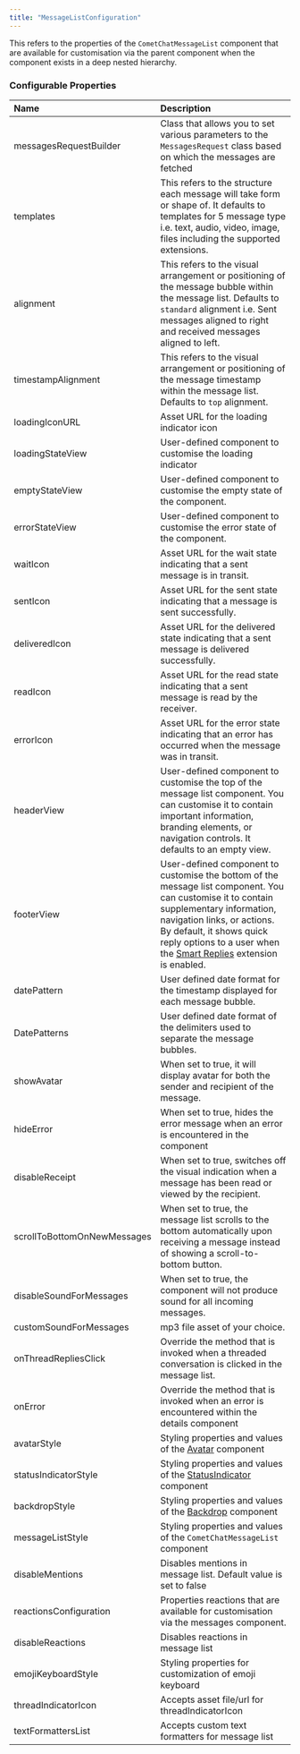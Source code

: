 ```yaml
---
title: "MessageListConfiguration"
---
```


This refers to the properties of the `CometChatMessageList` component that are available for customisation via the parent component when the component exists in a deep nested hierarchy.

### Configurable Properties

| Name                        | Description                                                                                                                                                                                                                                                                                              |
| :--------------------------- | :-------------------------------------------------------------------------------------------------------------------------------------------------------------------------------------------------------------------------------------------------------------------------------------------------------- |
| messagesRequestBuilder      | Class that allows you to set various parameters to the `MessagesRequest` class based on which the messages are fetched                                                                                                                                                                                   |
| templates                   | This refers to the structure each message will take form or shape of. It defaults to templates for 5 message type i.e. text, audio, video, image, files including the supported extensions.                                                                                                              |
| alignment                   | This refers to the visual arrangement or positioning of the message bubble within the message list. Defaults to `standard` alignment i.e. Sent messages aligned to right and received messages aligned to left.                                                                                          |
| timestampAlignment          | This refers to the visual arrangement or positioning of the message timestamp within the message list. Defaults to `top` alignment.                                                                                                                                                                      |
| loadingIconURL              | Asset URL for the loading indicator icon                                                                                                                                                                                                                                                                 |
| loadingStateView            | User-defined component to customise the loading indicator                                                                                                                                                                                                                                                |
| emptyStateView              | User-defined component to customise the empty state of the component.                                                                                                                                                                                                                                    |
| errorStateView              | User-defined component to customise the error state of the component.                                                                                                                                                                                                                                    |
| waitIcon                    | Asset URL for the wait state indicating that a sent message is in transit.                                                                                                                                                                                                                               |
| sentIcon                    | Asset URL for the sent state indicating that a message is sent successfully.                                                                                                                                                                                                                             |
| deliveredIcon               | Asset URL for the delivered state indicating that a sent message is delivered successfully.                                                                                                                                                                                                              |
| readIcon                    | Asset URL for the read state indicating that a sent message is read by the receiver.                                                                                                                                                                                                                     |
| errorIcon                   | Asset URL for the error state indicating that an error has occurred when the message was in transit.                                                                                                                                                                                                     |
| headerView                  | User-defined component to customise the top of the message list component. You can customise it to contain important information, branding elements, or navigation controls. It defaults to an empty view.                                                                                               |
| footerView                  | User-defined component to customise the bottom of the message list component. You can customise it to contain supplementary information, navigation links, or actions. By default, it shows quick reply options to a user when the [Smart Replies](/extensions/smart-replies) extension is enabled. |
| datePattern                 | User defined date format for the timestamp displayed for each message bubble.                                                                                                                                                                                                                            |
| DatePatterns                | User defined date format of the delimiters used to separate the message bubbles.                                                                                                                                                                                                                         |
| showAvatar                  | When set to true, it will display avatar for both the sender and recipient of the message.                                                                                                                                                                                                               |
| hideError                   | When set to true, hides the error message when an error is encountered in the component                                                                                                                                                                                                                  |
| disableReceipt              | When set to true, switches off the visual indication when a message has been read or viewed by the recipient.                                                                                                                                                                                            |
| scrollToBottomOnNewMessages | When set to true, the message list scrolls to the bottom automatically upon receiving a message instead of showing a scroll-to-bottom button.                                                                                                                                                            |
| disableSoundForMessages     | When set to true, the component will not produce sound for all incoming messages.                                                                                                                                                                                                                        |
| customSoundForMessages      | mp3 file asset of your choice.                                                                                                                                                                                                                                                                           |
| onThreadRepliesClick        | Override the method that is invoked when a threaded conversation is clicked in the message list.                                                                                                                                                                                                         |
| onError                     | Override the method that is invoked when an error is encountered within the details component                                                                                                                                                                                                            |
| avatarStyle                 | Styling properties and values of the [Avatar](/web-elements/avatar) component                                                                                                                                                                                                                       |
| statusIndicatorStyle        | Styling properties and values of the [StatusIndicator](/web-elements/status-indicator) component                                                                                                                                                                                                    |
| backdropStyle               | Styling properties and values of the [Backdrop](/web-elements/backdrop) component                                                                                                                                                                                                                   |
| messageListStyle            | Styling properties and values of the `CometChatMessageList` component                                                                                                                                                                                                                                    |
| disableMentions             | Disables mentions in message list. Default value is set to false                                                                                                                                                                                                                                         |
| reactionsConfiguration      | Properties reactions that are available for customisation via the messages component.                                                                                                                                                                                                                    |
| disableReactions            | Disables reactions in message list                                                                                                                                                                                                                                                                       |
| emojiKeyboardStyle          | Styling properties for customization of emoji keyboard                                                                                                                                                                                                                                                   |
| threadIndicatorIcon         | Accepts asset file/url for threadIndicatorIcon                                                                                                                                                                                                                                                           |
| textFormattersList          | Accepts custom text formatters for message list                                                                                                                                                                                                                                                          |
